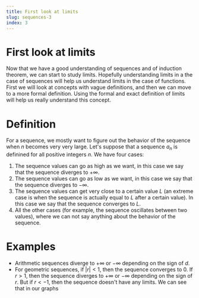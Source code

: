 ```yaml
---
title: First look at limits
slug: sequences-3
index: 3
---
```



# First look at limits
Now that we have a good understanding of sequences and of induction theorem, we can start to study limits.
Hopefully understanding limits in a the case of sequences will help us understand limits in the case of functions.
First we will look at concepts with vague definitions, and then we can move to a more formal definition.
Using the formal and exact definition of limits will help us really understand this concept.

# Definition
For a sequence, we mostly want to figure out the behavior of the sequence when $n$ becomes very very large.
Let's suppose that a sequence $a_n$ is definined for all positive integers $n$.
We have four cases:
1. The sequence values can go as high as we want, in this case we say that the sequence diverges to $+\infty$.
1. The sequence values can go as low as we want, in this case we say that the sequence diverges to $-\infty$.
1. The sequence values can get very close to a certain value $L$ (an extreme case is when the sequence is actually equal to $L$ after a certain value).
In this case we say that the sequence converges to $L$.
1. All the other cases (for example, the sequence oscillates between two values), where we can not say anything about the behavior of the sequence.

# Examples
* Arithmetic sequences diverge to $+\infty$ or $-\infty$ depending on the sign of $d$.
* For geometric sequences, if $|r|< 1$, then the sequence converges to $0$. If $r> 1$, then the sequence diverges to $+\infty$ or $-\infty$ depending on the sign of $r$.
But if $r< -1$, then the sequence doesn't have any limits.
We can see that in our graphs

<InvertLimitGraph client:only="react" functionType="nolimit" />
